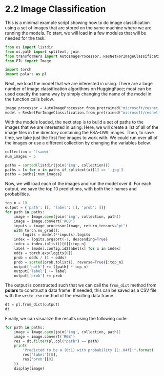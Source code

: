 # 2.2 Image Classification {.unnumbered}

This is a minimal example script showing how to do image
classification using a set of images that are stored on
the same machine where we are running the models. To start,
we will load in a few modules that will be needed for the
task.

```python
from os import listdir
from os.path import splitext, join
from transformers import AutoImageProcessor, ResNetForImageClassification
from PIL import Image

import torch
import polars as pl
```

Next, we load the model that we are interested in using. 
There are a large number of image classification algorithms
on HuggingFace; most can be used exactly the same way by simply
changing the name of the model in the function calls below.

```python
image_processor = AutoImageProcessor.from_pretrained("microsoft/resnet-50")
model = ResNetForImageClassification.from_pretrained("microsoft/resnet-50")
```

With the models loaded, the next step is to build a set of
paths to the images that we are interested in using. Here,
we will create a list of all of the image files in the
directory containing the FSA-OWI images. Then, to save time,
we take just the first five images to work with. We could
run over all of the images or use a different collection by
changing the variables below.

```python
collection = 'fsaowi'
num_images = 5

paths = sorted(listdir(join('img', collection)))
paths = [x for x in paths if splitext(x)[1] == '.jpg']
paths = paths[:num_images]
```

Now, we will load each of the images and run the model over
it. For each output, we save the top 10 predictions, with
both their names and probabilties.

```python
top_n = 10
output = {'path': [], 'label': [], 'prob': []}
for path in paths:
    image = Image.open(join('img', collection, path))
    image = image.convert('RGB')
    inputs = image_processor(image, return_tensors="pt")
    with torch.no_grad():
        logits = model(**inputs).logits
    index = logits.argsort(-1, descending=True)
    index = index.tolist()[0][:top_n]
    label = [model.config.id2label[x] for x in index]
    odds = torch.exp(logits[0])
    prob = odds / (1 + odds)
    prob = sorted(prob.tolist(), reverse=True)[:top_n]
    output['path'] += ([path] * top_n)
    output['label'] += label
    output['prob'] += prob
```

The output is constructed such that we can call the `from_dict`
method from **polars** to construct a data frame. If needed, this
can be saved as a CSV file with the `write_csv` method of the
resulting data frame.

```python
dt = pl.from_dict(output)
dt
```

Finally, we can visualize the results using the following code:

```python
for path in paths:
    image = Image.open(join('img', collection, path))
    image = image.convert('RGB')
    res = dt.filter(pl.col("path") == path)
    print(
        "Predicted to be a {0:1} with probability {1:.04f}:".format(
        res['label'][0],
        res['prob'][0]
    ))
    display(image)
```